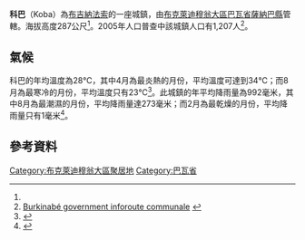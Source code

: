 {{Infobox settlement
|name = 科巴
|settlement_type = 
|native_name = Koba
|nickname = 
|image_skyline = 
|image_size = 
|image_caption =
|image_flag = 
|image_seal = 
|seal_size =
|image_map = 
|map_caption = 
|pushpin_map = Burkina Faso
|pushpin_map_caption = 科巴在布基納法索的位置
|coordinates_region = 
|subdivision_type = 國家
|subdivision_name = {{flag|Burkina Faso}}
|subdivision_type1 = 大區
|subdivision_name1 = [[布克萊迪穆翁大區|布克萊迪穆翁大區]]
|subdivision_type2 = [[布吉納法索行政區劃|省]]
|subdivision_name2 = [[巴瓦省|巴瓦省]]
|subdivision_type3 = [[縣_(布吉納法索)|縣]]
|subdivision_name3 = [[薩納巴縣|薩納巴縣]]
|leader_title = 
|leader_name = 
|established_title = 
|established_date = 
|area_total_km2 = 
|population_as_of = 2005
|population_footnotes =
|population_total = 1,207
|population_density_km2 =
|population_blank1_title = 民族
|population_blank1 = 
|elevation_footnotes =<ref name = "gn2359415">{{Geonameslink |gnid=2359415 |name=Tanhouna|date =|title=科巴 | |accessdate=2015-11-14 }}</ref>
|elevation_m = 287
|timezone =GMT
|coordinates_display = inline,title
|utc_offset = +0
|latd=12
|latm=31
|lats=00
|latNS=N
|longd=3
|longm=55
|longs=00
|longEW=W
|blank1_name =GeoNames
|blank1_info =[http://www.geonames.org/2359415 2359415]
|website = 
}}

'''科巴'''（Koba）為[[布吉納法索|布吉納法索]]的一座城鎮，由[[布克萊迪穆翁大區|布克萊迪穆翁大區]][[巴瓦省|巴瓦省]][[薩納巴縣|薩納巴縣]]管轄。海拔高度287公尺<ref name = "gn2359415"/>。2005年人口普查中該城鎮人口有1,207人<ref>[http://www.inforoute-communale.gov.bf/list_vill/bm.htm Burkinabé government inforoute communale] {{webarchive|url=https://web.archive.org/web/20080124133758/http://www.inforoute-communale.gov.bf/list_vill/bm.htm |date=2008-01-24 }}</ref>。

==氣候==
科巴的年均溫度為28℃，其中4月為最炎熱的月份，平均溫度可達到34℃；而8月為最寒冷的月份，平均溫度只有23℃<ref name = "nasa">{{cite web|url=http://neo.sci.gsfc.nasa.gov/dataset_index.php|title=NASA Earth Observations Data Set Index|publisher=NASA|accessdate=2016-01-30}}</ref>。此城鎮的年平均降雨量為992毫米，其中8月為最潮濕的月份，平均降雨量達273毫米；而2月為最乾燥的月份，平均降雨量只有1毫米<ref name = "nasarain">{{cite web|url=http://neo.sci.gsfc.nasa.gov/view.php?datasetId=TRMM_3B43M&year=2014|title=NASA Earth Observations: Rainfall (1 month - TRMM)|publisher=NASA|accessdate=2016-01-30}}</ref>。

==參考資料==
{{Reflist}}

{{巴瓦省}}

{{DEFAULTSORT:Koba}}
[[Category:布克萊迪穆翁大區聚居地|Category:布克萊迪穆翁大區聚居地]]
[[Category:巴瓦省|Category:巴瓦省]]


{{BurkinaFaso-geo-stub}}